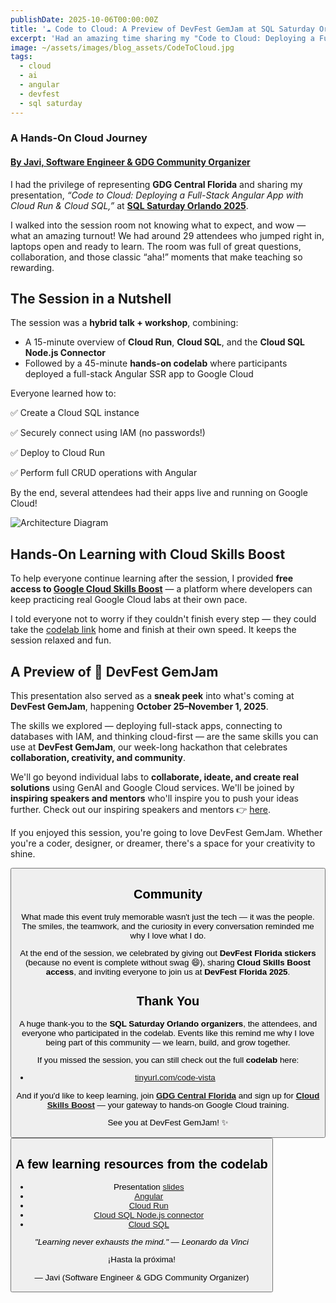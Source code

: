 ```yaml
---
publishDate: 2025-10-06T00:00:00Z
title: '☁️ Code to Cloud: A Preview of DevFest GemJam at SQL Saturday Orlando'
excerpt: 'Had an amazing time sharing my "Code to Cloud: Deploying a Full-Stack Angular App with Cloud Run & Cloud SQL (Hands-On)" session at SQL Saturday Orlando 2025! We had attendees dive into a hands-on codelab using Cloud Run + Cloud SQL + Angular, learning how to deploy secure full-stack apps on Google Cloud.'
image: ~/assets/images/blog_assets/CodeToCloud.jpg
tags:
  - cloud
  - ai
  - angular
  - devfest
  - sql saturday
---
```



### A Hands-On Cloud Journey

#### [By Javi, Software Engineer & GDG Community Organizer](https://gdg.community.dev/u/javier4/#/about)

I had the privilege of representing **GDG Central Florida** and sharing my presentation, _“Code to Cloud: Deploying a Full-Stack Angular App with Cloud Run & Cloud SQL,”_ at [**SQL Saturday Orlando 2025**](https://sqlsaturday.com/orlando).

I walked into the session room not knowing what to expect, and wow — what an amazing turnout! We had around 29 attendees who jumped right in, laptops open and ready to learn. The room was full of great questions, collaboration, and those classic “aha!” moments that make teaching so rewarding.

## The Session in a Nutshell

The session was a **hybrid talk + workshop**, combining:

- A 15-minute overview of **Cloud Run**, **Cloud SQL**, and the **Cloud SQL Node.js Connector**
- Followed by a 45-minute **hands-on codelab** where participants deployed a full-stack Angular SSR app to Google Cloud

Everyone learned how to:

✅ Create a Cloud SQL instance

✅ Securely connect using IAM (no passwords!)

✅ Deploy to Cloud Run

✅ Perform full CRUD operations with Angular

By the end, several attendees had their apps live and running on Google Cloud!

![Architecture Diagram](~/assets/images/blog_assets/architecture-diagram.png)

## Hands-On Learning with Cloud Skills Boost

To help everyone continue learning after the session, I provided **free access to [Google Cloud Skills Boost](https://www.cloudskillsboost.google/)** — a platform where developers can keep practicing real Google Cloud labs at their own pace.

I told everyone not to worry if they couldn't finish every step — they could take the [codelab link](https://codevista-codelabs-387250926785.us-east1.run.app/codelabs/cloud-sql-cloud-run-angular-deployment/index.html?index=%2F#0) home and finish at their own speed. It keeps the session relaxed and fun.

## A Preview of 🌴 DevFest GemJam

This presentation also served as a **sneak peek** into what's coming at **DevFest GemJam**, happening **October 25–November 1, 2025**.

The skills we explored — deploying full-stack apps, connecting to databases with IAM, and thinking cloud-first — are the same skills you can use at **DevFest GemJam**, our week-long hackathon that celebrates **collaboration, creativity, and community**.

We'll go beyond individual labs to **collaborate, ideate, and create real solutions** using GenAI and Google Cloud services. We'll be joined by **inspiring speakers and mentors** who'll inspire you to push your ideas further. Check out our inspiring speakers and mentors 👉 [here](https://devfestflorida.com/speakers).

If you enjoyed this session, you're going to love DevFest GemJam. Whether you're a coder, designer, or dreamer, there's a space for your creativity to shine.

<Button
  text="Join DevFest GemJam!"
  variant="primary"
  target="_blank"
  icon="tabler:square-rounded-arrow-right"
  href="https://www.eventbrite.com/e/devfest-gemjam-tickets-1032640023107?aff=oddtdtcreator"
/>

## Community

What made this event truly memorable wasn't just the tech — it was the people. The smiles, the teamwork, and the curiosity in every conversation reminded me why I love what I do.

At the end of the session, we celebrated by giving out **DevFest Florida stickers** (because no event is complete without swag 😄), sharing **Cloud Skills Boost access**, and inviting everyone to join us at **DevFest Florida 2025**.

## Thank You

A huge thank-you to the **SQL Saturday Orlando organizers**, the attendees, and everyone who participated in the codelab. Events like this remind me why I love being part of this community — we learn, build, and grow together.

If you missed the session, you can still check out the full **codelab** here:

- [tinyurl.com/code-vista](https://tinyurl.com/code-vista)

And if you'd like to keep learning, join [**GDG Central Florida**](https://gdg.community.dev/gdg-central-florida/) and sign up for [**Cloud Skills Boost**](https://www.cloudskillsboost.google/) — your gateway to hands-on Google Cloud training.

See you at DevFest GemJam! ✨

<Button
  text="Join DevFest GemJam!"
  variant="primary"
  target="_blank"
  icon="tabler:square-rounded-arrow-right"
  href="https://www.eventbrite.com/e/devfest-gemjam-tickets-1032640023107?aff=oddtdtcreator"
/>

## A few learning resources from the codelab

- Presentation [slides](https://docs.google.com/presentation/d/1rJ0eadJ474tzFfKfbp-kfPG1t9LtYT7GoHrZ9nNVGLM/edit?usp=sharing)
- [Angular](https://angular.io/)
- [Cloud Run](https://cloud.google.com/run)
- [Cloud SQL Node.js connector](https://github.com/GoogleCloudPlatform/cloud-sql-nodejs-connector)
- [Cloud SQL](https://cloud.google.com/sql)

_"Learning never exhausts the mind." — Leonardo da Vinci_

¡Hasta la próxima!

— Javi (Software Engineer & GDG Community Organizer)
